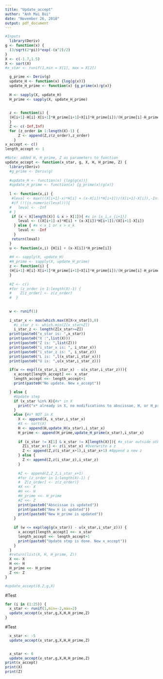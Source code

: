 ```yaml
---
title: "Update_accept"
author: "Anh Mai Bui"
date: "November 26, 2018"
output: pdf_document
---
```


```r
#Inputs
  library(Deriv)
g <- function(x) {
  (3/sqrt(2*pi))*exp(-(x^2)/2)
}
X <- c(-1.7,1.5)
X <- sort(X)
#x_star <- runif(1,min = X[1], max = X[2])

  g_prime <- Deriv(g)
  update_H <- function(x) {log(g(x))}
  update_H_prime <- function(x) {g_prime(x)/g(x)}
  
  H <- sapply(X, update_H)
  H_prime <- sapply(X, update_H_prime) 
  
  
  z <- function(i) {
  (H[i+1]-H[i]-X[i+1]*H_prime[i+1]+X[i]*H_prime[i])/(H_prime[i]-H_prime[i+1])
  }
  Z <- c(-Inf,Inf)
  for (z_order in 1:length(X)-1) {
      Z <- append(Z,z(z_order),z_order)
    }
x_accept <- c()
length_accept <- 1
```

```r
#Note: added H, H_prime, Z as parameters to function
update_accept <- function(x_star, g, X, H, H_prime, Z) {
  library(Deriv)
  #g_prime <- Deriv(g)
  
  #update_H <- function(x) {log(g(x))}
  #update_H_prime <- function(x) {g_prime(x)/g(x)}
  
  l <- function(x,i) {
   #leval <- max(((X[i+1]-x)*H[i] + (x-X[i])*H[i+1])/(X[i+1]-X[i]),-Inf)
   #if (!(is.numeric(leval))){
  #   leval <- -Inf
  # }
   if (x < X[length(X)] & x > X[1]){ #x in [x_i,x_{i+1}]
      leval <- ((X[i+1]-x)*H[i] + (x-X[i])*H[i+1])/(X[i+1]-X[i])
    } else { #x < x_1 or x > x_k
      leval <- -Inf
    }
   return(leval)
  }
  u <- function(x,i) {H[i] + (x-X[i])*H_prime[i]}
  
  #H <- sapply(X, update_H)
  #H_prime <- sapply(X, update_H_prime) 
  z <- function(i) {
  (H[i+1]-H[i]-X[i+1]*H_prime[i+1]+X[i]*H_prime[i])/(H_prime[i]-H_prime[i+1])
  }
  
  #Z <- c()
  #for (z_order in 1:length(X)-1) {
  #    Z[z_order] <- z(z_order)
  #  }
  
 
  w <- runif(1)
  
  i_star_x <- max(which.max(X[X<x_star]),0)
    #i_star_z <- which.min(Z[x_star<Z])
    i_star_z <- length(Z[x_star>=Z])
  print(paste0("x_star is: ",x_star))
  print(paste0("X :",list(X)))
  print(paste0("Z is: ",list(Z)))
  print(paste0("i_star_x is: ", i_star_x))
  print(paste0("i_star_z is: ", i_star_z))
  print(paste0("L is: ",l(x_star,i_star_x)))
  print(paste0("U is: ",u(x_star,i_star_z)))

  if(w <= exp(l(x_star,i_star_x) - u(x_star,i_star_z))){
    x_accept[length_accept] <<- x_star
    length_accept <<- length_accept+1
    print(paste0("No update. New x_accept"))

  } else {
    #Update step
    if (x_star %in% X){#x* in X
      print("x* already in X, no modifications to abscissae, H, or H_prime")
    }
    else {#x* NOT in X
      X <- append(X, x_star,i_star_x)
      #X <- sort(X)
      H <- append(H,update_H(x_star),i_star_x)
      H_prime <- append(H_prime,update_H_prime(x_star),i_star_x)
      
      if (x_star != X[1] & x_star != X[length(X)]){ #x_star outside other X
        Z[i_star_x+1] <- z(i_star_x) #Overwrite a z
        Z <- append(Z,z(i_star_x+1),i_star_x+1) #Append a new z
      } else {
        Z <- append(Z,z(i_star_z),i_star_z)
      }
      
      #Z <- append(Z,Z_2,i_star_x+1)
      #for (z_order in 1:length(X)-1) {
      #  Z[z_order] <- z(z_order)}
      #X <<- X
      #H <<- H
      #H_prime <<- H_prime 
      #Z <<- Z
      print(paste0("Abscissae is updated"))
      print(paste0("New H is updated"))
      print(paste0("New H_prime is updated"))
    }
    
    if (w <= exp(log(g(x_star)) - u(x_star,i_star_z))) {
      x_accept[length_accept] <<- x_star
      length_accept <<- length_accept+1
      print(paste0("Update step is done. New x_accept"))
    }
  }
  #return(list(X, H, H_prime, Z))
  X <<- X
  H <<- H
  H_prime <<- H_prime
  Z <<- Z
}

#update_accept(0.2,g,X)
```

#Test
```r


for (i in (1:25)) {
  x_star <- runif(1,min=-2,max=2)
  update_accept(x_star,g,X,H,H_prime,Z)
}
```


#Test
```r
  x_star <- -5
  update_accept(x_star,g,X,H,H_prime,Z)

  
  x_star <- 6
  update_accept(x_star,g,X,H,H_prime,Z)
print(x_accept)
print(X)
print(Z)
```